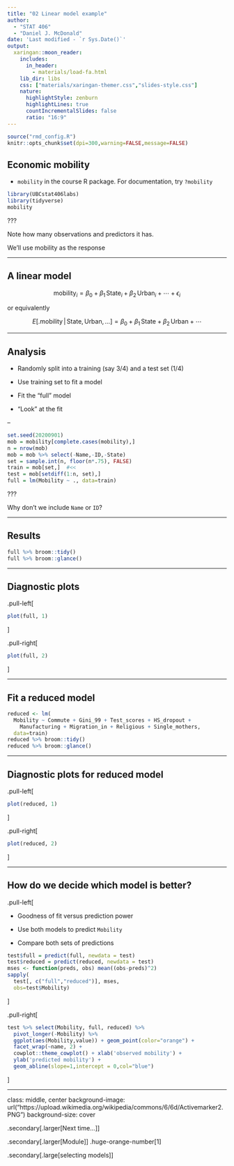 ```yaml
---
title: "02 Linear model example"
author: 
  - "STAT 406"
  - "Daniel J. McDonald"
date: 'Last modified - `r Sys.Date()`'
output:
  xaringan::moon_reader:
    includes:
      in_header: 
        - materials/load-fa.html
    lib_dir: libs
    css: ["materials/xaringan-themer.css","slides-style.css"]
    nature:
      highlightStyle: zenburn
      highlightLines: true
      countIncrementalSlides: false
      ratio: "16:9"
---
```


```r
source("rmd_config.R")
knitr::opts_chunk$set(dpi=300,warning=FALSE,message=FALSE)
```


## Economic mobility

* `mobility` in the course R package. For documentation, try `?mobility`

```r
library(UBCstat406labs)
library(tidyverse)
mobility
```

???

Note how many observations and predictors it has.

We'll use mobility as the response


---

## A linear model


$$\mbox{mobility}_i = \beta_0 + \beta_1 \, \mbox{State}_i + \beta_2 \, \mbox{Urban}_i + \cdots + \epsilon_i$$ 
    
or equivalently

$$E \left[ \biggl. \mbox{mobility} \, \biggr| \, \mbox{State}, \mbox{Urban}, 
    \ldots \right]  = \beta_0 + \beta_1 \, \mbox{State} + 
    \beta_2 \, \mbox{Urban} + \cdots$$

---

## Analysis


-   Randomly split into a training (say 3/4) and a test set (1/4)

-   Use training set to fit a model 

-   Fit the "full" model

-   "Look" at the fit

--

```r
set.seed(20200901)
mob = mobility[complete.cases(mobility),]
n = nrow(mob)
mob = mob %>% select(-Name,-ID,-State)
set = sample.int(n, floor(n*.75), FALSE)
train = mob[set,]  #<<
test = mob[setdiff(1:n, set),]
full = lm(Mobility ~ ., data=train)
```

???

Why don't we include `Name` or `ID`?


---

## Results

```r
full %>% broom::tidy()
full %>% broom::glance()
```

---

## Diagnostic plots

.pull-left[
```r
plot(full, 1)
```
]

.pull-right[
```r
plot(full, 2)
```

]

---

## Fit a reduced model

```r
reduced <- lm(
  Mobility ~ Commute + Gini_99 + Test_scores + HS_dropout +
    Manufacturing + Migration_in + Religious + Single_mothers, 
  data=train)
reduced %>% broom::tidy()
reduced %>% broom::glance()
```

---

## Diagnostic plots for reduced model

.pull-left[
```r
plot(reduced, 1)
```
]

.pull-right[
```r
plot(reduced, 2)
```

]


---

## How do we decide which model is better?

.pull-left[

* Goodness of fit versus prediction power

* Use both models to predict `Mobility` 

* Compare both sets of predictions


```r
test$full = predict(full, newdata = test)
test$reduced = predict(reduced, newdata = test)
mses <- function(preds, obs) mean((obs-preds)^2)
sapply(
  test[, c("full","reduced")], mses, 
  obs=test$Mobility)
```
]

.pull-right[
```r
test %>% select(Mobility, full, reduced) %>%
  pivot_longer(-Mobility) %>%
  ggplot(aes(Mobility,value)) + geom_point(color="orange") + 
  facet_wrap(~name, 2) +
  cowplot::theme_cowplot() + xlab('observed mobility') + 
  ylab('predicted mobility') +
  geom_abline(slope=1,intercept = 0,col="blue")
```

]

---
class: middle, center
background-image: url("https://upload.wikimedia.org/wikipedia/commons/6/6d/Activemarker2.PNG")
background-size: cover

.secondary[.larger[Next time...]]

.secondary[.larger[Module]] .huge-orange-number[1]

.secondary[.large[selecting models]]



